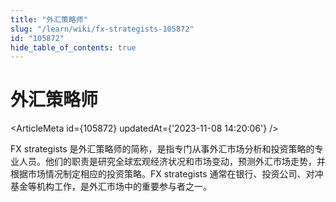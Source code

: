 ```yaml
---
title: "外汇策略师"
slug: "/learn/wiki/fx-strategists-105872"
id: "105872"
hide_table_of_contents: true
---
```



# 外汇策略师

<ArticleMeta id={105872} updatedAt={'2023-11-08 14:20:06'} />
<div className='border-solid border-b border-t-0 my-4 border-[var(--ifm-color-gray-300)]' />

FX strategists 是外汇策略师的简称，是指专门从事外汇市场分析和投资策略的专业人员。他们的职责是研究全球宏观经济状况和市场变动，预测外汇市场走势，并根据市场情况制定相应的投资策略。FX strategists 通常在银行、投资公司、对冲基金等机构工作，是外汇市场中的重要参与者之一。
